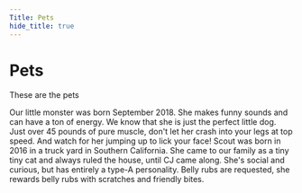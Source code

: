 ```yaml
---
Title: Pets
hide_title: true
---
```



# Pets

These are the pets

<div class="tabs flex" style={{ fontWeight: "unset" }}>
  <PetCard
    name="Olympia"
    href="/docs/pets/olympia"
    image="/img/olympia.jpg"
    breed={getPetData("Olympia", "breed")}
    birthday={getPetData("Olympia", "birthday")}
  >
    Our little monster was born September 2018. She makes funny sounds and can
    have a ton of energy. We know that she is just the perfect little dog. Just
    over 45 pounds of pure muscle, don't let her crash into your legs at top
    speed. And watch for her jumping up to lick your face!
  </PetCard>
  <PetCard
    name="Scout"
    href="/docs/pets/scout"
    image="/img/scout.jpg"
    breed={getPetData("Scout", "breed")}
    birthday={getPetData("Scout", "birthday")}
  >
    Scout was born in 2016 in a truck yard in Southern California. She came to
    our family as a tiny tiny cat and always ruled the house, until CJ came
    along. She's social and curious, but has entirely a type-A personality.
    Belly rubs are requested, she rewards belly rubs with scratches and friendly
    bites.
  </PetCard>
</div>
